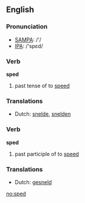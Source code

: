 ==English==

===Pronunciation===
*[[w:SAMPA|SAMPA]]: /'/
*[[w:IPA|IPA]]: /'spεd/

===Verb===
'''sped'''

# past tense of to [[speed]]

===Translations===
*Dutch: [[snelde]], [[snelden]]

===Verb===
'''sped'''

# past participle of to [[speed]]

===Translations===
*Dutch: [[gesneld]]

[[no:sped]]